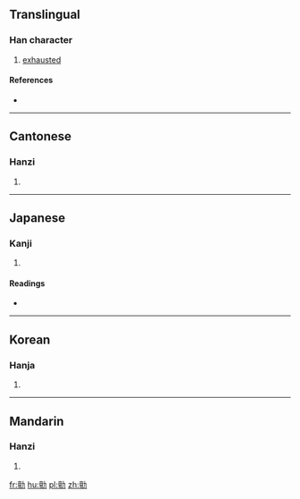 ==Translingual==

===Han character===
{{Han char|rn=19|rad=力|as=13|sn=15|four=04127|canj=YMKS|ids=⿰亶力}}

# [[exhausted]]

====References====
* {{Han ref|kx=0149.290|dkj=02455|dj=0337.120|hdz=10381.140|uh=52EF|ud=21231|bh=E4F5|bd=58613}}

----

==Cantonese==

===Hanzi===
{{yue-hanzi|jyut=|y=daan1}}

# {{defn|lang=yue|sort=力13}}

----

==Japanese==

===Kanji===
{{ja-kanji|grade=|rs=力13}}

# {{defn|lang=ja|sort=力13}}

====Readings====
* {{ja-readings|on=[[たん]] (tan)|kun=}}

----

==Korean==

===Hanja===
{{ko-hanja|hangeul=단|rv=dan|mr=tan}}

# {{defn|lang=ko|sort=力13}}

----

==Mandarin==

===Hanzi===
{{cmn-hanzi|pin=[[dān]] ([[dan1]])|wg=tan<sup>1</sup>}}

# {{defn|lang=cmn|sort=力13}}

[[fr:勯]]
[[hu:勯]]
[[pl:勯]]
[[zh:勯]]